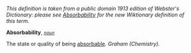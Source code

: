 ''This definition is taken from a public domain 1913 edition of Webster's Dictionary: please see [[Absorbability]] for the new Wiktionary definition of this term.''

'''Absorbability''', ''<code>[[noun (part of speech)|noun]]</code>''

The state or quality of being [[absorbable]]. ''Graham (Chemistry).''
